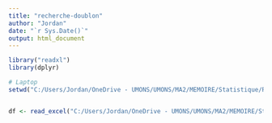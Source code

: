 ```yaml
---
title: "recherche-doublon"
author: "Jordan"
date: "`r Sys.Date()`"
output: html_document
---
```


```r
library("readxl") 
library(dplyr)

# Laptop
setwd("C:/Users/Jordan/OneDrive - UMONS/UMONS/MA2/MEMOIRE/Statistique/R/STAT-MEMOIRE/RAW1/From DFF")


df <- read_excel("C:/Users/Jordan/OneDrive - UMONS/UMONS/MA2/MEMOIRE/Statistique/R/STAT-MEMOIRE/RAW1/From DFF/SpecCondStat.xlsx")

```

